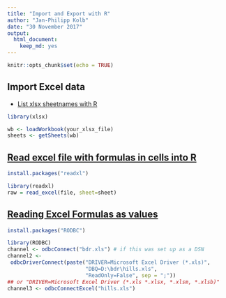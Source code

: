 ```yaml
---
title: "Import and Export with R"
author: "Jan-Philipp Kolb"
date: "30 November 2017"
output: 
  html_document: 
    keep_md: yes
---
```


```r
knitr::opts_chunk$set(echo = TRUE)
```

## Import Excel data

- [List xlsx sheetnames with R](https://stackoverflow.com/questions/12380356/list-xlsx-sheetnames-with-r)


```r
library(xlsx)

wb <- loadWorkbook(your_xlsx_file)
sheets <- getSheets(wb) 
```

## [Read excel file with formulas in cells into R](https://stackoverflow.com/questions/32014692/read-excel-file-with-formulas-in-cells-into-r)

```r
install.packages("readxl")
```


```r
library(readxl)
raw = read_excel(file, sheet=sheet)
```


## [Reading Excel Formulas as values](http://r.789695.n4.nabble.com/Reading-Excel-Formulas-as-values-td4630186.html)

```r
install.packages("RODBC")
```

```r
library(RODBC)
channel <- odbcConnect("bdr.xls") # if this was set up as a DSN
channel2 <-
 odbcDriverConnect(paste("DRIVER=Microsoft Excel Driver (*.xls)",
                         "DBQ=D:\bdr\hills.xls",
                         "ReadOnly=False", sep = ";"))
## or "DRIVER=Microsoft Excel Driver (*.xls *.xlsx, *.xlsm, *.xlsb)"
channel3 <- odbcConnectExcel("hills.xls")

```

